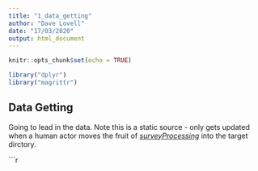 ```yaml
---
title: "1_data_getting"
author: "Dave Lovell"
date: "17/03/2020"
output: html_document
---
```


```r
knitr::opts_chunk$set(echo = TRUE)
```

```r
library("dplyr")
library("magrittr")
```

## Data Getting

Going to lead in the data. Note this is a static source - only gets updated when a human actor moves the fruit of [_surveyProcessing_](https://www.github.com/davelovellCARU/surveyProcessing) into the target dirctory.

```r
